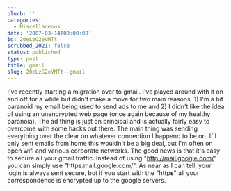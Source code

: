 ```yaml
---
blurb: ''
categories:
  - Miscellaneous
date: '2007-03-14T00:00:00'
id: 20eLzG2eVMTt
scrubbed_2021: false
status: published
type: post
title: gmail
slug: 20eLzG2eVMTt--gmail
---
```


I've recently starting a migration over to gmail. I've played
around with it on and off for a while but didn't make a move for
two main reasons. 1) I'm a bit paranoid my email being used to send
ads to me and 2) I didn't like the idea of using an unencrypted web
page (once again because of my healthy paranoia). The ad thing is
just on principal and is actually fairly easy to overcome with some
hacks out there. The main thing was sending everything over the
clear on whatever connection I happend to be on. If I only sent
emails from home this wouldn't be a big deal, but I'm often on open
wifi and various corporate networks. The good news is that it's
easy to secure all your gmail traffic. Instead of using
"http://mail.google.com/" you can simply use
"https:mail.google.com/". As near as I can tell, your login is
always sent secure, but if you start with the "http**s**" all your
correspondence is encrypted up to the google servers.

